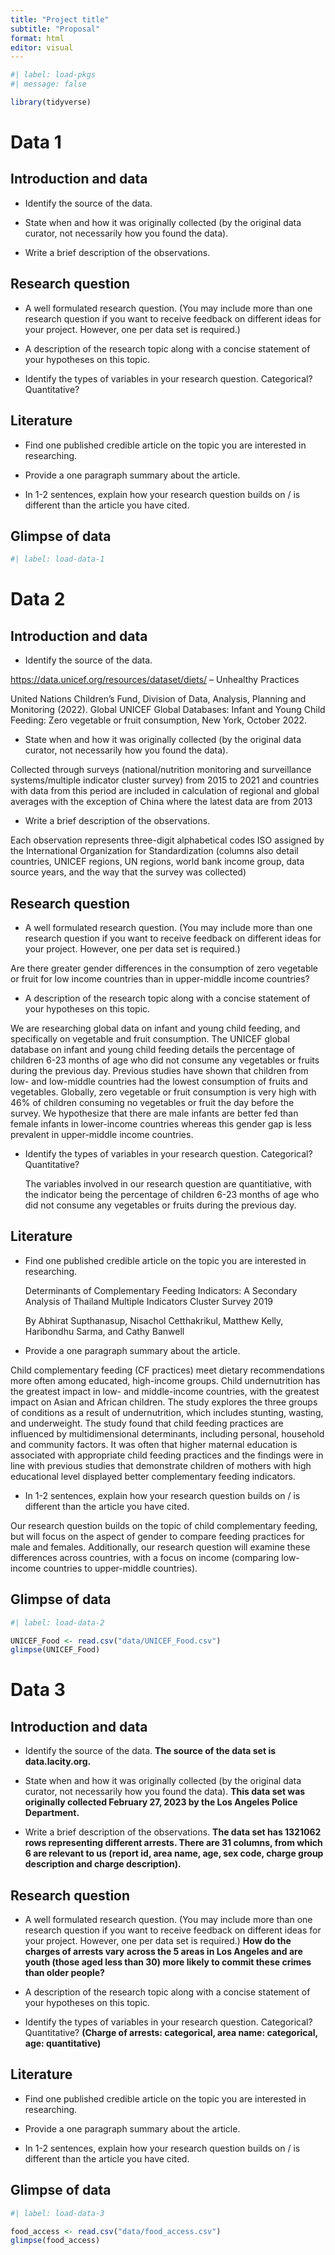 ```yaml
---
title: "Project title"
subtitle: "Proposal"
format: html
editor: visual
---
```


```r
#| label: load-pkgs
#| message: false

library(tidyverse)
```

# Data 1

## Introduction and data

-   Identify the source of the data.

-   State when and how it was originally collected (by the original data curator, not necessarily how you found the data).

-   Write a brief description of the observations.

## Research question

-   A well formulated research question. (You may include more than one research question if you want to receive feedback on different ideas for your project. However, one per data set is required.)

-   A description of the research topic along with a concise statement of your hypotheses on this topic.

-   Identify the types of variables in your research question. Categorical? Quantitative?

## Literature

-   Find one published credible article on the topic you are interested in researching.

-   Provide a one paragraph summary about the article.

-   In 1-2 sentences, explain how your research question builds on / is different than the article you have cited.

## Glimpse of data

```r
#| label: load-data-1

```

# Data 2

## Introduction and data

-   Identify the source of the data.

<https://data.unicef.org/resources/dataset/diets/> -- Unhealthy Practices 

United Nations Children's Fund, Division of Data, Analysis, Planning and Monitoring (2022). Global UNICEF Global Databases: Infant and Young Child Feeding: Zero vegetable or fruit consumption, New York, October 2022.

-   State when and how it was originally collected (by the original data curator, not necessarily how you found the data).

Collected through surveys (national/nutrition monitoring and surveillance systems/multiple indicator cluster survey) from 2015 to 2021 and countries with data from this period are included in calculation of regional and global averages with the exception of China where the latest data are from 2013 

-   Write a brief description of the observations.

Each observation represents three-digit alphabetical codes ISO assigned by the International Organization for Standardization (columns also detail countries, UNICEF regions, UN regions, world bank income group, data source years, and the way that the survey was collected)

## Research question

-   A well formulated research question. (You may include more than one research question if you want to receive feedback on different ideas for your project. However, one per data set is required.)

Are there greater gender differences in the consumption of zero vegetable or fruit for low income countries than in upper-middle income countries?

-   A description of the research topic along with a concise statement of your hypotheses on this topic.

We are researching global data on infant and young child feeding, and specifically on vegetable and fruit consumption. The UNICEF global database on infant and young child feeding details the percentage of children 6-23 months of age who did not consume any vegetables or fruits during the previous day. Previous studies have shown that children from low- and low-middle countries had the lowest consumption of fruits and vegetables. Globally, zero vegetable or fruit consumption is very high with 46% of children consuming no vegetables or fruit the day before the survey. We hypothesize that there are male infants are better fed than female infants in lower-income countries whereas this gender gap is less prevalent in upper-middle income countries.

-   Identify the types of variables in your research question. Categorical? Quantitative?

    The variables involved in our research question are quantitiative, with the indicator being the percentage of children 6-23 months of age who did not consume any vegetables or fruits during the previous day. 

## Literature

-   Find one published credible article on the topic you are interested in researching.

    Determinants of Complementary Feeding Indicators: A Secondary Analysis of Thailand Multiple Indicators Cluster Survey 2019 

    By Abhirat Supthanasup, Nisachol Cetthakrikul, Matthew Kelly, Haribondhu Sarma, and Cathy Banwell

-   Provide a one paragraph summary about the article.

Child complementary feeding (CF practices) meet dietary recommendations more often among educated, high-income groups. Child undernutrition has the greatest impact in low- and middle-income countries, with the greatest impact on Asian and African children. The study explores the three groups of conditions as a result of undernutrition, which includes stunting, wasting, and underweight. The study found that child feeding practices are influenced by multidimensional determinants, including personal, household and community factors. It was often that higher maternal education is associated with appropriate child feeding practices and the findings were in line with previous studies that demonstrate children of mothers with high educational level displayed better complementary feeding indicators. 

-   In 1-2 sentences, explain how your research question builds on / is different than the article you have cited.

Our research question builds on the topic of child complementary feeding, but will focus on the aspect of gender to compare feeding practices for male and females. Additionally, our research question will examine these differences across countries, with a focus on income (comparing low-income countries to upper-middle countries).

## Glimpse of data

```r
#| label: load-data-2

UNICEF_Food <- read.csv("data/UNICEF_Food.csv")
glimpse(UNICEF_Food)
```

# Data 3

## Introduction and data

-   Identify the source of the data. **The source of the data set is data.lacity.org.**

-   State when and how it was originally collected (by the original data curator, not necessarily how you found the data). **This data set was originally collected February 27, 2023 by the Los Angeles Police Department.**

-   Write a brief description of the observations. **The data set has 1321062 rows representing different arrests. There are 31 columns, from which 6 are relevant to us (report id, area name, age, sex code, charge group description and charge description).**

## Research question

-   A well formulated research question. (You may include more than one research question if you want to receive feedback on different ideas for your project. However, one per data set is required.) **How do the charges of arrests vary across the 5 areas in Los Angeles and are youth (those aged less than 30) more likely to commit these crimes than older people?**

-   A description of the research topic along with a concise statement of your hypotheses on this topic.

-   Identify the types of variables in your research question. Categorical? Quantitative? **(Charge of arrests: categorical, area name: categorical, age: quantitative)**

## Literature

-   Find one published credible article on the topic you are interested in researching.

-   Provide a one paragraph summary about the article.

-   In 1-2 sentences, explain how your research question builds on / is different than the article you have cited.

## Glimpse of data

```r
#| label: load-data-3

food_access <- read.csv("data/food_access.csv")
glimpse(food_access)
```
